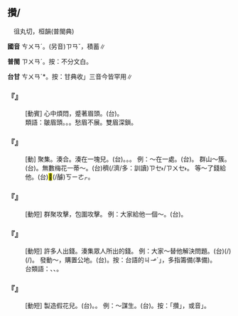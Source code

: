 
==攢/{{ruby|欑|ㄘㄨㄢˊ}}==

　徂丸切，桓韻(普閩典)

'''國音''' <rt>ㄘㄨㄢˊ</rt>。(另音)<rt>ㄗㄢˇ</rt>，積蓄∥

'''普閩''' <rt>ㄗㄨㄢˊ</rt>{{ruby|、|ㄘㄨㄢˊ}}。按：不分文白。

'''台甘''' <rt>ㄘㄨㄢˊ</rt>*。按：甘典收{{ruby|「|ㄗㄢ˪}}{{ruby|、|ㄗㄨㄢ}}{{ruby|、|ㄗㄨㄢ˪}}」三音今皆罕用∥

    

==='''『{{ruby|攢|ㄘㄨㄢˊ}}{{ruby|眉|ㄇㄟˊ}}』'''===
: [動賓] 心中煩悶，蹙著眉頭。(台){{ruby|結|ㄍㄚㆵ}}{{ruby|目|ㆠㄚㆶ ͘}}{{ruby|頭|ㄊㄠˊ}}。
:類語：皺眉頭。{{ruby|顰|ㄆㄧㄣˊ}}。{{ruby|蹙|ㄘㄨˋ}}{{ruby|額|ㄜˋ}}。愁眉不展。雙眉深鎖。
:
    

==='''『{{ruby|攢|ㄘㄨㄢˊ}}』'''===
: [動] 聚集。湊合。湊在一塊兒。(台){{ruby|<mark>&#xf8f6c;</mark>|ㄎㄧㄜㆷ}}{{ruby|倚|ㄨㄚˋ}}。{{ruby|<mark>&#xf94fb;</mark>|ㄉㄠ˪}}{{ruby|做|ㄗㄨㆤ˪/ㄗㄜ˪}}{{ruby|一|ㄐㄧㆵ ͘}}{{ruby|個|ㆤˊ}}。{{ruby|傾|ㄎㄧㄥˊ}}{{ruby|倚|ㄨㄚˋ}}{{ruby|來|·ㄌㄞˊ}}。 例：～在一處。(台){{ruby|<mark>&#xf8f6c;</mark>|ㄎㄧㄜㆷ}}{{ruby|<mark>&#xf8f6c;</mark>|ㄎㄧㄜㆷ}}{{ruby|做|ㄗㄨㆤ˪/ㄗㄜ˪}}{{ruby|一|ㄐㄧㆵ ͘}}{{ruby|堆|ㄉㄨㄧ}}。 群山～簇。(台){{ruby|山|ㄙㄨㆩ}}{{ruby|尖|ㄐㄧㆰ}}{{ruby|集|ㄐㄧㆴ ͘}}{{ruby|歸|ㄍㄨㄧ}}{{ruby|簇|ㄘㆦㆶ}}。無數梅花一蒂～。(台){{ruby|真|ㄐㄧㄣ}}穧(/濟/多：訓讀)<rt>ㄗㆤ˫/ㄗㄨㆤ˫</rt>{{ruby|梅|ㄇㄨㄧˊ}}{{ruby|花|ㄏㄨㆤ}}{{ruby|集|ㄐㄧㆴ ͘}}{{ruby|做|ㄗㄨㆤ˪/ㄗㄜ˪}}{{ruby|一|ㄐㄧㆵ ͘}}{{ruby|蒂|ㄉㄧ˪}}。 等～了錢給他。(台){{ruby|等|ㄉㄢˋ}}{{ruby|候|ㄏㄠ˫}}{{ruby|錢|ㄐㆪˊ}}<mark>&#xf8f6c;</mark>(/醵)<rt>ㄎㄧㄜㆷ</rt>{{ruby|倚|ㄨㄚˋ}}{{ruby|來|·ㄌㄞˊ}}{{ruby|則|ㄐㄧㄚㆷ}}{{ruby|交|ㄍㄠ}}{{ruby|付|ㄏㆦ˫}}{{ruby|伊|ㄧ}}。
    

==='''『{{ruby|攢|ㄘㄨㄢˊ}}{{ruby|拌|ㄅㄢˋ}}{{ruby|兒|ㄦ}}』'''===
: [動短] 群聚攻擊，包圍攻擊。 例：大家給他一個～。(台){{ruby|招|ㄐㄧㄜ}}{{ruby|歸|ㄍㄨㄧ}}{{ruby|陣|ㄉㄧㄣ˫}}{{ruby|人|ㄌㄤˊ}}{{ruby|去|ㄎㄧ˪}}{{ruby|攻|ㄍㆲ}}{{ruby|擊|ㄍㄧㆤㆶ}}{{ruby|伊|·ㄧ}}。
    

==='''『{{ruby|攢|ㄘㄨㄢˊ}}{{ruby|錢|ㄑㄧㄢˊ}}』'''===
: [動短] 許多人出錢。湊集眾人所出的錢。 例：大家～替他解決問題。(台){{ruby|大|ㄉㄞ˫}}{{ruby|家|ㄍㆤ}}{{ruby|出|ㄘㄨㆵ}}{{ruby|錢|ㄐㆪˊ}}{{ruby|集|ㄐㄧㆴ ͘}}{{ruby|倚|ㄨㄚˋ}}{{ruby|替|ㄊㄨㆤ˪/ㄊㆤ˪}}{{ruby|伊|ㄧ}}{{ruby|解|ㄍㄞˋ}}{{ruby|決|ㄍㄨㄚㆵ}}{{ruby|載|ㄉㄞ˫}}(/{{ruby|戴|ㄉㄞ˪}}){{ruby|事|ㄐㄧ˪}}(/{{ruby|事|ㄉㄞ˫}}{{ruby|情|ㄐㄧ˪}})。 發動～，購置公地。(台){{ruby|發|ㄏㄨㄚㆵ}}{{ruby|動|ㄉㆲ˫}}{{ruby|醵|ㄎㄧㄜㆷ}}{{ruby|金|ㄍㄧㆬ}}{{ruby|買|ㆠㄨㆤˋ/ㆠㆤˋ}}{{ruby|公|ㄍㆲ}}{{ruby|地|ㄉㄨㆤ˫/ㄉㆤ˫}}。按：台語的{{ruby|「|ㄘㄨㄢˊ}}<rt>ㄐㆪˊ</rt>」，多指籌備(準備)。
:台類語：{{ruby|傾|ㄎㄧㄥˊ}}、{{ruby|收|ㄒㄧㄨ}}{{ruby|集|ㄐㄧㆴ ͘}}、{{ruby|<mark>&#xf8f6c;</mark>|ㄎㄧㄜㆷ}}{{ruby|倚|ㄨㄚˋ}}。
:
    

==='''『{{ruby|攢|ㄘㄨㄢˊ}}{{ruby|花|ㄏㄨㄚ}}{{ruby|兒|ㄦ}}』'''===
: [動短] 製造假花兒。(台){{ruby|<mark>&#xffb7a;</mark>|ㄐㄧㆤㆶ}}{{ruby|假|ㄍㆤˋ}}{{ruby|花|ㄏㄨㆤ}}。{{ruby|繡|ㄒㄧㄨ˪}}{{ruby|花|ㄏㄨㆤ}}{{ruby|樣|ㄧㆧ˫/ㄧㆫ˫}}。 例：～謀生。(台){{ruby|做|ㄗㄨㆤ˪/ㄗㄜ˪}}{{ruby|假|ㄍㆤˋ}}{{ruby|花|ㄏㄨㆤ}}{{ruby|度|ㄉㆦ˫}}{{ruby|嘴|ㄘㄨㄧ˪}}{{ruby|食|ㄐㄧㄚㆷ ͘}}。按：「攢」，或音{{ruby|「|ㄘㄨㄢˋ}}」。
    
